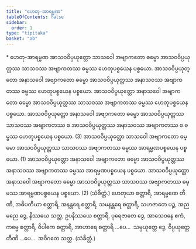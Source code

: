 ```yaml
---
title: "ဟေတု-အာရမ္မဏ"
tableOfContents: false
sidebar:
  order: 1
type: "tipitaka"
basket: "ab"
---
```



<DynamicBreadcrumb />

<Paragraph type="center">
* ဟေတု-အာရမ္မဏ
</Paragraph>

<Division number="54">

<Paragraph number="1692">
အာသဝဝိပ္ပယုတ္တော သာသဝေါ အဗျာကတော ဓမ္မော အာသဝဝိပ္ပယုတ္တဿ သာသဝဿ အဗျာကတဿ ဓမ္မဿ ဟေတုပစ္စယေန ပစ္စယော.
</Paragraph>

<Paragraph number="1693">
အာသဝဝိပ္ပယုတ္တော အနာသဝေါ အဗျာကတော ဓမ္မော အာသဝဝိပ္ပယုတ္တဿ အနာသဝဿ အဗျာကတဿ ဓမ္မဿ ဟေတုပစ္စယေန ပစ္စယော. အာသဝဝိပ္ပယုတ္တော အနာသဝေါ အဗျာကတော ဓမ္မော အာသဝဝိပ္ပယုတ္တဿ သာသဝဿ အဗျာကတဿ ဓမ္မဿ ဟေတုပစ္စယေန ပစ္စယော. အာသဝဝိပ္ပယုတ္တော အနာသဝေါ အဗျာကတော ဓမ္မော အာသဝဝိပ္ပယုတ္တဿ သာသဝဿ အဗျာကတဿ စ အာသဝဝိပ္ပယုတ္တဿ အနာသဝဿ အဗျာကတဿ စ ဓမ္မဿ ဟေတုပစ္စယေန ပစ္စယော. (3)
</Paragraph>

<Paragraph number="1694">
အာသဝဝိပ္ပယုတ္တော သာသဝေါ အဗျာကတော ဓမ္မော အာသဝဝိပ္ပယုတ္တဿ သာသဝဿ အဗျာကတဿ ဓမ္မဿ အာရမ္မဏပစ္စယေန ပစ္စယော. (1)
</Paragraph>

<Paragraph number="1695">
အာသဝဝိပ္ပယုတ္တော အနာသဝေါ အဗျာကတော ဓမ္မော အာသဝဝိပ္ပယုတ္တဿ အနာသဝဿ အဗျာကတဿ ဓမ္မဿ အာရမ္မဏပစ္စယေန ပစ္စယော. အာသဝဝိပ္ပယုတ္တော အနာသဝေါ အဗျာကတော ဓမ္မော အာသဝဝိပ္ပယုတ္တဿ သာသဝဿ အဗျာကတဿ ဓမ္မဿ အာရမ္မဏပစ္စယေန ပစ္စယော. (2) (သံခိတ္တံ.)
</Paragraph>

</Division>
<Division number="55">

<Paragraph number="1696">
ဟေတုယာ စတ္တာရိ, အာရမ္မဏေ တီဏိ, အဓိပတိယာ စတ္တာရိ, အနန္တရေ စတ္တာရိ, သမနန္တရေ စတ္တာရိ, သဟဇာတေ ပဉ္စ, အညမညေ ဒွေ, နိဿယေ သတ္တ, ဥပနိဿယေ စတ္တာရိ, ပုရေဇာတေ ဒွေ, အာသေဝနေ ဧကံ, ကမ္မေ စတ္တာရိ, ဝိပါကေ စတ္တာရိ, အာဟာရေ စတ္တာရိ …ပေ…  သမ္ပယုတ္တေ ဒွေ, ဝိပ္ပယုတ္တေ တီဏိ …ပေ…  အဝိဂတေ သတ္တ. (သံခိတ္တံ.)
</Paragraph>
</Division>